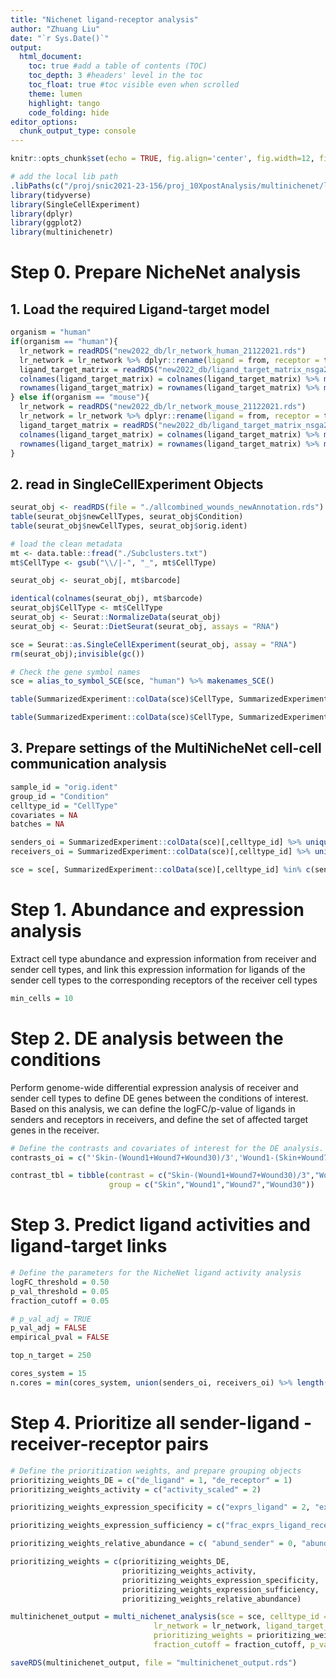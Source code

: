 ```yaml
---
title: "Nichenet ligand-receptor analysis"
author: "Zhuang Liu"
date: "`r Sys.Date()`"
output:
  html_document:
    toc: true #add a table of contents (TOC)
    toc_depth: 3 #headers' level in the toc
    toc_float: true #toc visible even when scrolled
    theme: lumen
    highlight: tango
    code_folding: hide
editor_options: 
  chunk_output_type: console
---
```


```r
knitr::opts_chunk$set(echo = TRUE, fig.align='center', fig.width=12, fig.height = 8)
```

```r
# add the local lib path
.libPaths(c("/proj/snic2021-23-156/proj_10XpostAnalysis/multinichenet/library" , .libPaths()))
library(tidyverse)
library(SingleCellExperiment)
library(dplyr)
library(ggplot2)
library(multinichenetr)
```

####################################################
# Step 0. Prepare NicheNet analysis
####################################################
## 1. Load the required Ligand-target model
```r
organism = "human"
if(organism == "human"){
  lr_network = readRDS("new2022_db/lr_network_human_21122021.rds")
  lr_network = lr_network %>% dplyr::rename(ligand = from, receptor = to) %>% distinct(ligand, receptor) %>% mutate(ligand = make.names(ligand), receptor = make.names(receptor))
  ligand_target_matrix = readRDS("new2022_db/ligand_target_matrix_nsga2r_final.rds")
  colnames(ligand_target_matrix) = colnames(ligand_target_matrix) %>% make.names()
  rownames(ligand_target_matrix) = rownames(ligand_target_matrix) %>% make.names()
} else if(organism == "mouse"){
  lr_network = readRDS("new2022_db/lr_network_mouse_21122021.rds")
  lr_network = lr_network %>% dplyr::rename(ligand = from, receptor = to) %>% distinct(ligand, receptor) %>% mutate(ligand = make.names(ligand), receptor = make.names(receptor))
  ligand_target_matrix = readRDS("new2022_db/ligand_target_matrix_nsga2r_final_mouse.rds")
  colnames(ligand_target_matrix) = colnames(ligand_target_matrix) %>% make.names()
  rownames(ligand_target_matrix) = rownames(ligand_target_matrix) %>% make.names()
}
```

## 2. read in SingleCellExperiment Objects
```r
seurat_obj <- readRDS(file = "./allcombined_wounds_newAnnotation.rds")
table(seurat_obj$newCellTypes, seurat_obj$Condition)
table(seurat_obj$newCellTypes, seurat_obj$orig.ident)

# load the clean metadata
mt <- data.table::fread("./Subclusters.txt")
mt$CellType <- gsub("\\/|-", "_", mt$CellType)

seurat_obj <- seurat_obj[, mt$barcode]

identical(colnames(seurat_obj), mt$barcode)
seurat_obj$CellType <- mt$CellType
seurat_obj <- Seurat::NormalizeData(seurat_obj)
seurat_obj <- Seurat::DietSeurat(seurat_obj, assays = "RNA")

sce = Seurat::as.SingleCellExperiment(seurat_obj, assay = "RNA")
rm(seurat_obj);invisible(gc())

# Check the gene symbol names
sce = alias_to_symbol_SCE(sce, "human") %>% makenames_SCE()

table(SummarizedExperiment::colData(sce)$CellType, SummarizedExperiment::colData(sce)$orig.ident) # cell types vs samples

table(SummarizedExperiment::colData(sce)$CellType, SummarizedExperiment::colData(sce)$Condition) # cell types vs conditions
```

## 3. Prepare settings of the MultiNicheNet cell-cell communication analysis
```r
sample_id = "orig.ident"
group_id = "Condition"
celltype_id = "CellType"
covariates = NA
batches = NA

senders_oi = SummarizedExperiment::colData(sce)[,celltype_id] %>% unique()
receivers_oi = SummarizedExperiment::colData(sce)[,celltype_id] %>% unique()

sce = sce[, SummarizedExperiment::colData(sce)[,celltype_id] %in% c(senders_oi, receivers_oi)]
```


###########################################
# Step 1. Abundance and expression analysis
###########################################

Extract cell type abundance and expression information from receiver and sender cell types, and link this expression information for ligands of the sender cell types to the corresponding receptors of the receiver cell types

```r
min_cells = 10
```


#############################################
# Step 2. DE analysis between the conditions
#############################################

Perform genome-wide differential expression analysis of receiver and sender cell types to define DE genes between the conditions of interest. Based on this analysis, we can define the logFC/p-value of ligands in senders and receptors in receivers, and define the set of affected target genes in the receiver.

```r
# Define the contrasts and covariates of interest for the DE analysis.
contrasts_oi = c("'Skin-(Wound1+Wound7+Wound30)/3','Wound1-(Skin+Wound7+Wound30)/3','Wound7-(Skin+Wound1+Wound30)/3','Wound30-(Skin+Wound1+Wound7)/3'")

contrast_tbl = tibble(contrast = c("Skin-(Wound1+Wound7+Wound30)/3","Wound1-(Skin+Wound7+Wound30)/3","Wound7-(Skin+Wound1+Wound30)/3","Wound30-(Skin+Wound1+Wound7)/3"), 
                      group = c("Skin","Wound1","Wound7","Wound30"))
```


###########################################################
# Step 3. Predict ligand activities and ligand-target links
###########################################################
```r
# Define the parameters for the NicheNet ligand activity analysis
logFC_threshold = 0.50
p_val_threshold = 0.05
fraction_cutoff = 0.05

# p_val_adj = TRUE 
p_val_adj = FALSE 
empirical_pval = FALSE

top_n_target = 250

cores_system = 15
n.cores = min(cores_system, union(senders_oi, receivers_oi) %>% length()) # use one core per receiver cell type
```


################################################################
# Step 4. Prioritize all sender-ligand - receiver-receptor pairs
################################################################

```r
# Define the prioritization weights, and prepare grouping objects
prioritizing_weights_DE = c("de_ligand" = 1, "de_receptor" = 1)
prioritizing_weights_activity = c("activity_scaled" = 2)

prioritizing_weights_expression_specificity = c("exprs_ligand" = 2, "exprs_receptor" = 2)

prioritizing_weights_expression_sufficiency = c("frac_exprs_ligand_receptor" = 1)

prioritizing_weights_relative_abundance = c( "abund_sender" = 0, "abund_receiver" = 0)

prioritizing_weights = c(prioritizing_weights_DE, 
                         prioritizing_weights_activity, 
                         prioritizing_weights_expression_specificity,
                         prioritizing_weights_expression_sufficiency, 
                         prioritizing_weights_relative_abundance)

multinichenet_output = multi_nichenet_analysis(sce = sce, celltype_id = celltype_id, sample_id = sample_id, group_id = group_id, 
                                lr_network = lr_network, ligand_target_matrix = ligand_target_matrix, contrasts_oi = contrasts_oi, contrast_tbl = contrast_tbl, batches = batches, covariates = covariates,
                                prioritizing_weights = prioritizing_weights, min_cells = min_cells, logFC_threshold = logFC_threshold, p_val_threshold = p_val_threshold,  
                                fraction_cutoff = fraction_cutoff, p_val_adj = p_val_adj, empirical_pval = empirical_pval, top_n_target = top_n_target, n.cores = n.cores, sender_receiver_separate = FALSE, verbose = TRUE)

saveRDS(multinichenet_output, file = "multinichenet_output.rds")
```
